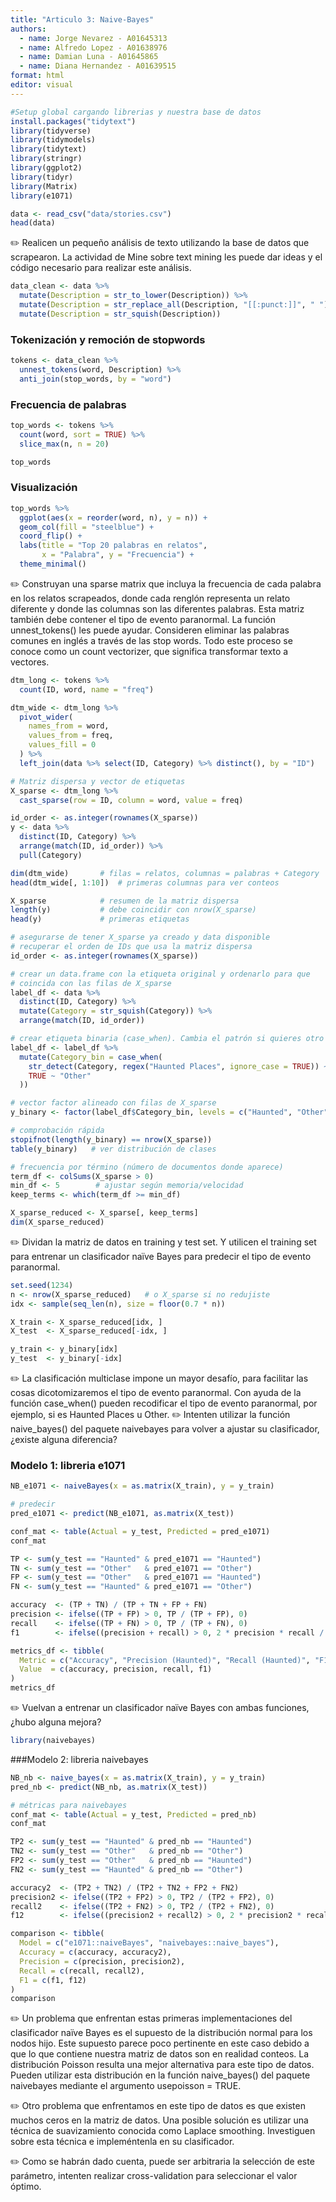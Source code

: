 ```yaml
---
title: "Articulo 3: Naive-Bayes"
authors:
  - name: Jorge Nevarez - A01645313
  - name: Alfredo Lopez - A01638976
  - name: Damian Luna - A01645865
  - name: Diana Hernandez - A01639515
format: html
editor: visual
---
```


```r
#Setup global cargando librerias y nuestra base de datos
install.packages("tidytext")
library(tidyverse)
library(tidymodels)
library(tidytext)
library(stringr)
library(ggplot2)
library(tidyr)
library(Matrix)
library(e1071)

data <- read_csv("data/stories.csv")
head(data)
```

✏️ Realicen un pequeño análisis de texto utilizando la base de datos que scrapearon. La actividad de Mine sobre text mining les puede dar ideas y el código necesario para realizar este análisis.

```r
data_clean <- data %>%
  mutate(Description = str_to_lower(Description)) %>%
  mutate(Description = str_replace_all(Description, "[[:punct:]]", " ")) %>%
  mutate(Description = str_squish(Description))
```

### **Tokenización y remoción de stopwords**

```r
tokens <- data_clean %>%
  unnest_tokens(word, Description) %>%
  anti_join(stop_words, by = "word")
```

### **Frecuencia de palabras**

```r
top_words <- tokens %>%
  count(word, sort = TRUE) %>%
  slice_max(n, n = 20)

top_words
```

### **Visualización**

```r
top_words %>%
  ggplot(aes(x = reorder(word, n), y = n)) +
  geom_col(fill = "steelblue") +
  coord_flip() +
  labs(title = "Top 20 palabras en relatos",
       x = "Palabra", y = "Frecuencia") +
  theme_minimal()
```

✏️ Construyan una sparse matrix que incluya la frecuencia de cada palabra en los relatos scrapeados, donde cada renglón representa un relato diferente y donde las columnas son las diferentes palabras. Esta matriz también debe contener el tipo de evento paranormal. La función unnest_tokens() les puede ayudar. Consideren eliminar las palabras comunes en inglés a través de las stop words. Todo este proceso se conoce como un count vectorizer, que significa transformar texto a vectores.

```r
dtm_long <- tokens %>%
  count(ID, word, name = "freq")

dtm_wide <- dtm_long %>%
  pivot_wider(
    names_from = word,
    values_from = freq,
    values_fill = 0
  ) %>%
  left_join(data %>% select(ID, Category) %>% distinct(), by = "ID")

```

```r
# Matriz dispersa y vector de etiquetas
X_sparse <- dtm_long %>%
  cast_sparse(row = ID, column = word, value = freq)

id_order <- as.integer(rownames(X_sparse))
y <- data %>%
  distinct(ID, Category) %>%
  arrange(match(ID, id_order)) %>%
  pull(Category)
```

```r
dim(dtm_wide)       # filas = relatos, columnas = palabras + Category
head(dtm_wide[, 1:10])  # primeras columnas para ver conteos

X_sparse            # resumen de la matriz dispersa
length(y)           # debe coincidir con nrow(X_sparse)
head(y)             # primeras etiquetas
```

```r
# asegurarse de tener X_sparse ya creado y data disponible
# recuperar el orden de IDs que usa la matriz dispersa
id_order <- as.integer(rownames(X_sparse))

# crear un data.frame con la etiqueta original y ordenarlo para que
# coincida con las filas de X_sparse
label_df <- data %>%
  distinct(ID, Category) %>%
  mutate(Category = str_squish(Category)) %>%
  arrange(match(ID, id_order))

# crear etiqueta binaria (case_when). Cambia el patrón si quieres otro criterio.
label_df <- label_df %>%
  mutate(Category_bin = case_when(
    str_detect(Category, regex("Haunted Places", ignore_case = TRUE)) ~ "Haunted",
    TRUE ~ "Other"
  ))

# vector factor alineado con filas de X_sparse
y_binary <- factor(label_df$Category_bin, levels = c("Haunted", "Other"))

# comprobación rápida
stopifnot(length(y_binary) == nrow(X_sparse))
table(y_binary)   # ver distribución de clases
```

```r
# frecuencia por término (número de documentos donde aparece)
term_df <- colSums(X_sparse > 0)
min_df <- 5        # ajustar según memoria/velocidad
keep_terms <- which(term_df >= min_df)

X_sparse_reduced <- X_sparse[, keep_terms]
dim(X_sparse_reduced)
```

✏️ Dividan la matriz de datos en training y test set. Y utilicen el training set para entrenar un clasificador naïve Bayes para predecir el tipo de evento paranormal.

```r
set.seed(1234)
n <- nrow(X_sparse_reduced)   # o X_sparse si no redujiste
idx <- sample(seq_len(n), size = floor(0.7 * n))

X_train <- X_sparse_reduced[idx, ]
X_test  <- X_sparse_reduced[-idx, ]

y_train <- y_binary[idx]
y_test  <- y_binary[-idx]
```

✏️ La clasificación multiclase impone un mayor desafío, para facilitar las cosas dicotomizaremos el tipo de evento paranormal. Con ayuda de la función case_when() pueden recodificar el tipo de evento paranormal, por ejemplo, si es Haunted Places u Other. ✏️ Intenten utilizar la función naive_bayes() del paquete naivebayes para volver a ajustar su clasificador, ¿existe alguna diferencia?

### Modelo 1: libreria e1071

```r
NB_e1071 <- naiveBayes(x = as.matrix(X_train), y = y_train)

# predecir
pred_e1071 <- predict(NB_e1071, as.matrix(X_test))
```

```r
conf_mat <- table(Actual = y_test, Predicted = pred_e1071)
conf_mat

TP <- sum(y_test == "Haunted" & pred_e1071 == "Haunted")
TN <- sum(y_test == "Other"   & pred_e1071 == "Other")
FP <- sum(y_test == "Other"   & pred_e1071 == "Haunted")
FN <- sum(y_test == "Haunted" & pred_e1071 == "Other")

accuracy  <- (TP + TN) / (TP + TN + FP + FN)
precision <- ifelse((TP + FP) > 0, TP / (TP + FP), 0)
recall    <- ifelse((TP + FN) > 0, TP / (TP + FN), 0)
f1        <- ifelse((precision + recall) > 0, 2 * precision * recall / (precision + recall), 0)

metrics_df <- tibble(
  Metric = c("Accuracy", "Precision (Haunted)", "Recall (Haunted)", "F1 (Haunted)"),
  Value  = c(accuracy, precision, recall, f1)
)
metrics_df
```


✏️ Vuelvan a entrenar un clasificador naïve Bayes con ambas funciones, ¿hubo alguna mejora?

```r
library(naivebayes)
```


###Modelo 2: libreria naivebayes

```r

NB_nb <- naive_bayes(x = as.matrix(X_train), y = y_train)
pred_nb <- predict(NB_nb, as.matrix(X_test))
```

```r
# métricas para naivebayes
conf_mat <- table(Actual = y_test, Predicted = pred_nb)
conf_mat

TP2 <- sum(y_test == "Haunted" & pred_nb == "Haunted")
TN2 <- sum(y_test == "Other"   & pred_nb == "Other")
FP2 <- sum(y_test == "Other"   & pred_nb == "Haunted")
FN2 <- sum(y_test == "Haunted" & pred_nb == "Other")

accuracy2  <- (TP2 + TN2) / (TP2 + TN2 + FP2 + FN2)
precision2 <- ifelse((TP2 + FP2) > 0, TP2 / (TP2 + FP2), 0)
recall2    <- ifelse((TP2 + FN2) > 0, TP2 / (TP2 + FN2), 0)
f12        <- ifelse((precision2 + recall2) > 0, 2 * precision2 * recall2 / (precision2 + recall2), 0)

comparison <- tibble(
  Model = c("e1071::naiveBayes", "naivebayes::naive_bayes"),
  Accuracy = c(accuracy, accuracy2),
  Precision = c(precision, precision2),
  Recall = c(recall, recall2),
  F1 = c(f1, f12)
)
comparison
```

✏️ Un problema que enfrentan estas primeras implementaciones del clasificador naïve Bayes es el supuesto de la distribución normal para los nodos hijo. Este supuesto parece poco pertinente en este caso debido a que lo que contiene nuestra matriz de datos son en realidad conteos. La distribución Poisson resulta una mejor alternativa para este tipo de datos. Pueden utilizar esta distribución en la función naive_bayes() del paquete naivebayes mediante el argumento usepoisson = TRUE.

✏️ Otro problema que enfrentamos en este tipo de datos es que existen muchos ceros en la matriz de datos. Una posible solución es utilizar una técnica de suavizamiento conocida como Laplace smoothing. Investiguen sobre esta técnica e impleméntenla en su clasificador.

✏️ Como se habrán dado cuenta, puede ser arbitraria la selección de este parámetro, intenten realizar cross-validation para seleccionar el valor óptimo.
